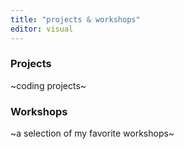 ```yaml
---
title: "projects & workshops"
editor: visual
---
```


### Projects

\~coding projects\~

### Workshops

\~a selection of my favorite workshops\~
